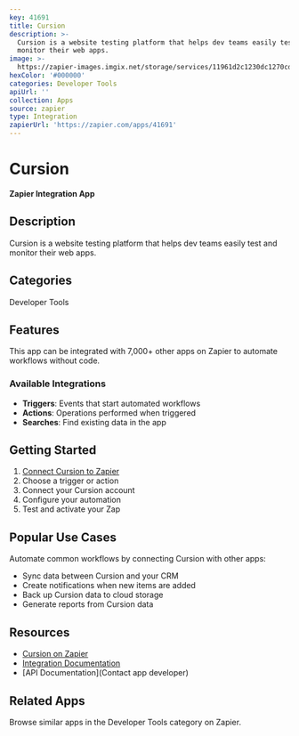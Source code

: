 ```yaml
---
key: 41691
title: Cursion
description: >-
  Cursion is a website testing platform that helps dev teams easily test and
  monitor their web apps.
image: >-
  https://zapier-images.imgix.net/storage/services/11961d2c1230dc1270cdad7b8e7c0ffc.png?auto=format%2Ccompress&ixlib=python-3.0.0&q=50
hexColor: '#000000'
categories: Developer Tools
apiUrl: ''
collection: Apps
source: zapier
type: Integration
zapierUrl: 'https://zapier.com/apps/41691'
---
```

# Cursion

**Zapier Integration App**

## Description

Cursion is a website testing platform that helps dev teams easily test and monitor their web apps.

## Categories

Developer Tools

## Features

This app can be integrated with 7,000+ other apps on Zapier to automate workflows without code.

### Available Integrations

- **Triggers**: Events that start automated workflows
- **Actions**: Operations performed when triggered
- **Searches**: Find existing data in the app

## Getting Started

1. [Connect Cursion to Zapier](https://zapier.com/apps/41691)
2. Choose a trigger or action
3. Connect your Cursion account
4. Configure your automation
5. Test and activate your Zap

## Popular Use Cases

Automate common workflows by connecting Cursion with other apps:

- Sync data between Cursion and your CRM
- Create notifications when new items are added
- Back up Cursion data to cloud storage
- Generate reports from Cursion data

## Resources

- [Cursion on Zapier](https://zapier.com/apps/41691)
- [Integration Documentation](https://zapier.com/apps/41691/integrations)
- [API Documentation](Contact app developer)

## Related Apps

Browse similar apps in the Developer Tools category on Zapier.
